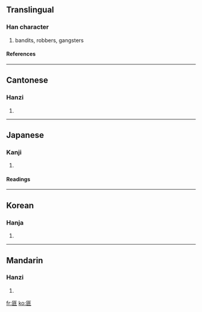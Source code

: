 ==Translingual==
===Han character===
{{Han char|rad=匚|as=08|sn=10|four=7171<sub>1</sub>|canj=尸中一卜 (SLMY)}}
# bandits, robbers, gangsters
====References====
{{Han ref|kx=0153.450|dkj=02629|dj=0346.060|hdz=10087.010|uh=532A|ud=21290|bh=ADEA|bd=44522}}
----
==Cantonese==
===Hanzi===
{{yue-hanzi|jyut=|y=fei2}}
# {{defn|Cantonese}}
----
==Japanese==
===Kanji===
{{ja-kanji|grade=|rs=匚08}}
# {{defn|Japanese}} 
====Readings====
{{ja-readings|on=[[ひ]] (hi)|kun=[[はこ]] (hako), [[かたみ]] (katami), [[あらず]] (arazu)}}
----
==Korean==
===Hanja===
{{ko-hanja|hangeul=[[비]], [[분]]|rv=bi, bun|mr=pi, pun}}
# {{defn|Korean}}
----
==Mandarin==
===Hanzi===
{{cmn-hanzi|pin=[[fěi]] ([[fei3]])|wg=fei<sup>3</sup>}}
# {{defn|Mandarin}}

[[fr:匪]]
[[ko:匪]]
